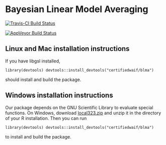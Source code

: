 Bayesian Linear Model Averaging
===============================

[![Travis-CI Build Status](https://travis-ci.org/certifiedwaif/blma.svg?branch=master)](https://travis-ci.org/certifiedwaif/blma)

[![AppVeyor Build Status](https://ci.appveyor.com/api/projects/status/github/certifiedwaif/blma?branch=master&svg=true)](https://ci.appveyor.com/project/certifiedwaif/blma)

Linux and Mac installation instructions
---------------------------------------
If you have libgsl installed,

`library(devtools)
devtools::install_devtools("certifiedwaif/blma")`

should install and build the package.

Windows installation instructions
---------------------------------
Our package depends on the GNU Scientific Library to evaluate special functions. On Windows, download
[local323.zip](http://www.stats.ox.ac.uk/pub/Rtools/goodies/multilib/local323.zip) and unzip it in the directory
of your R installation. Then you can run

`library(devtools)
devtools::install_devtools("certifiedwaif/blma")`

to install and build the package.